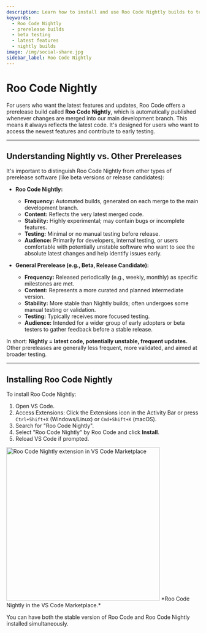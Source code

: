 ```yaml
---
description: Learn how to install and use Roo Code Nightly builds to test the latest features and improvements before official releases.
keywords:
  - Roo Code Nightly
  - prerelease builds
  - beta testing
  - latest features
  - nightly builds
image: /img/social-share.jpg
sidebar_label: Roo Code Nightly
---
```


# Roo Code Nightly

For users who want the latest features and updates, Roo Code offers a prerelease build called **Roo Code Nightly**, which is automatically published whenever changes are merged into our main development branch. This means it always reflects the latest code. It's designed for users who want to access the newest features and contribute to early testing.

---

## Understanding Nightly vs. Other Prereleases

It's important to distinguish Roo Code Nightly from other types of prerelease software (like beta versions or release candidates):

*   **Roo Code Nightly:**
    *   **Frequency:** Automated builds, generated on each merge to the main development branch.
    *   **Content:** Reflects the very latest merged code.
    *   **Stability:** Highly experimental; may contain bugs or incomplete features.
    *   **Testing:** Minimal or no manual testing before release.
    *   **Audience:** Primarily for developers, internal testing, or users comfortable with potentially unstable software who want to see the absolute latest changes and help identify issues early.

*   **General Prerelease (e.g., Beta, Release Candidate):**
    *   **Frequency:** Released periodically (e.g., weekly, monthly) as specific milestones are met.
    *   **Content:** Represents a more curated and planned intermediate version.
    *   **Stability:** More stable than Nightly builds; often undergoes some manual testing or validation.
    *   **Testing:** Typically receives more focused testing.
    *   **Audience:** Intended for a wider group of early adopters or beta testers to gather feedback before a stable release.

In short: **Nightly = latest code, potentially unstable, frequent updates.** Other prereleases are generally less frequent, more validated, and aimed at broader testing.

---

## Installing Roo Code Nightly

To install Roo Code Nightly:

1.  Open VS Code.
2.  Access Extensions: Click the Extensions icon in the Activity Bar or press `Ctrl+Shift+X` (Windows/Linux) or `Cmd+Shift+X` (macOS).
3.  Search for "Roo Code Nightly".
4.  Select "Roo Code Nightly" by Roo Code and click **Install**.
5.  Reload VS Code if prompted.

<img src="/img/installing/installing-5.png" alt="Roo Code Nightly extension in VS Code Marketplace" width="400" />
*Roo Code Nightly in the VS Code Marketplace.*

You can have both the stable version of Roo Code and Roo Code Nightly installed simultaneously.